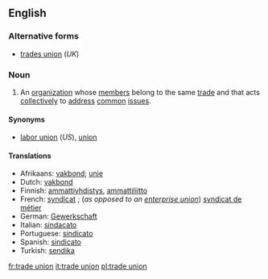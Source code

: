 ==English==

===Alternative forms===
*[[trades union]] (''UK'')

===Noun===
{{en-noun|sg=[[trade]] [[union]]}}

# An [[organization]] whose [[member]]s belong to the same [[trade]] and that acts [[collectively]] to [[address]] [[common]] [[issue]]s.

====Synonyms====
*[[labor union]] (''US''), [[union]]

====Translations====
{{trans-top|fixme=Translation table header lacks gloss}}
*Afrikaans: [[vakbond]]; [[unie]]
*Dutch: [[vakbond]]
*Finnish: [[ammattiyhdistys]], [[ammattiliitto]]
*French: [[syndicat]] {{m}}; (''as opposed to an [[enterprise union]]'') [[syndicat de métier]] {{m}}
*German: [[Gewerkschaft]] {{f}}
*Italian: [[sindacato]] {{m}}
*Portuguese: [[sindicato]] {{m}}
*Spanish: [[sindicato]] {{s}} {{m}}
*Turkish: [[sendika]]
{{trans-bottom}}

[[fr:trade union]]
[[it:trade union]]
[[pl:trade union]]